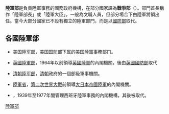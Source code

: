 '''陸軍部'''是負責陸軍事務的國務政府機構，在部分國家譯為'''戰爭部'''（{{lang|en|Ministry of War}}）。部門首長稱作「陸軍部長」或「陸軍大臣」，一般為文職人員，但部分場合下由陸軍將領出任。當今大部分國家已不設有獨立的陸軍部門，而是以[[國防部|國防部]]取代。

==各國陸軍部==
* {{flagicon|USA}} [[美国陸军部|美国陸军部]]，[[美国国防部|美国国防部]]下属的[[美国陸軍|美国陸軍]]事務部门。
* {{flagicon|UK}} [[英國陸軍部|英國陸軍部]]，1964年以前領導[[英國陸軍|英國陸軍]]的內閣機關，後由[[英國國防部|英國國防部]]取代
* {{flagicon|Qing Dynasty}} [[陸軍部_(清朝)|清朝陸军部]]，[[清朝|清朝]]政府的一個部級軍事機關。
* {{flagicon|JPN}} [[陸軍省|陸軍省]]，[[第二次世界大戰|第二次世界大戰]]前領導[[大日本帝國陸軍|大日本帝國陸軍]]的內閣機關。
* {{flagicon|ESP}} {{Link-es|西班牙陸軍部|Ministerio del Ejército (España)}}，1939年至1977年間管理西班牙陸軍事務的內閣機構，其後被{{Link-es|西班牙國防部|Ministerio de Defensa (España)}}取代。

[[分類:陸軍部|]]